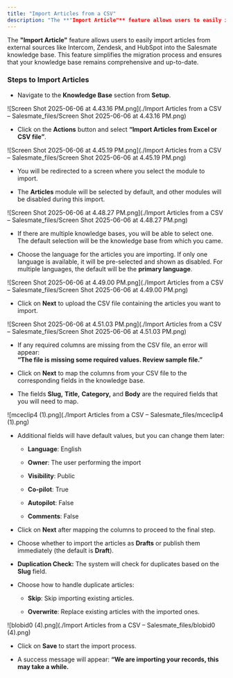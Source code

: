 ```yaml
---
title: "Import Articles from a CSV"
description: "The **"Import Article"** feature allows users to easily import articles from external sources like Intercom, Zendesk, and HubSpot into the Salesmate k..."
---
```


The **"Import Article"** feature allows users to easily import articles from external sources like Intercom, Zendesk, and HubSpot into the Salesmate knowledge base. This feature simplifies the migration process and ensures that your knowledge base remains comprehensive and up-to-date.

### Steps to Import Articles

*   Navigate to the **Knowledge Base** section from **Setup**.

![Screen Shot 2025-06-06 at 4.43.16 PM.png](./Import Articles from a CSV – Salesmate_files/Screen Shot 2025-06-06 at 4.43.16 PM.png)

*   Click on the **Actions** button and select **“Import Articles from Excel or CSV file”**.
    

![Screen Shot 2025-06-06 at 4.45.19 PM.png](./Import Articles from a CSV – Salesmate_files/Screen Shot 2025-06-06 at 4.45.19 PM.png)

*   You will be redirected to a screen where you select the module to import.
    
*   The **Articles** module will be selected by default, and other modules will be disabled during this import.
    

![Screen Shot 2025-06-06 at 4.48.27 PM.png](./Import Articles from a CSV – Salesmate_files/Screen Shot 2025-06-06 at 4.48.27 PM.png)

*   If there are multiple knowledge bases, you will be able to select one. The default selection will be the knowledge base from which you came.
    
*   Choose the language for the articles you are importing. If only one language is available, it will be pre-selected and shown as disabled. For multiple languages, the default will be the **primary language**.  
    

![Screen Shot 2025-06-06 at 4.49.00 PM.png](./Import Articles from a CSV – Salesmate_files/Screen Shot 2025-06-06 at 4.49.00 PM.png)

*   Click on **Next** to upload the CSV file containing the articles you want to import.
    

![Screen Shot 2025-06-06 at 4.51.03 PM.png](./Import Articles from a CSV – Salesmate_files/Screen Shot 2025-06-06 at 4.51.03 PM.png)

*   If any required columns are missing from the CSV file, an error will appear:  
    **“The file is missing some required values. Review sample file.”**
*   Click on **Next** to map the columns from your CSV file to the corresponding fields in the knowledge base.
    
*   The fields **Slug,** **Title,** **Category,** and **Body** are the required fields that you will need to map.
    

![mceclip4 (1).png](./Import Articles from a CSV – Salesmate_files/mceclip4 (1).png)

*   Additional fields will have default values, but you can change them later:
    
    *   **Language**: English
        
    *   **Owner**: The user performing the import
        
    *   **Visibility**: Public
        
    *   **Co-pilot**: True
        
    *   **Autopilot**: False
        
    *   **Comments**: False
        
*   Click on **Next** after mapping the columns to proceed to the final step.
    
*   Choose whether to import the articles as **Drafts** or publish them immediately (the default is **Draft**).
    
*   **Duplication Check:** The system will check for duplicates based on the **Slug** field.
    
*   Choose how to handle duplicate articles:
    
    *   **Skip**: Skip importing existing articles.
        
    *   **Overwrite**: Replace existing articles with the imported ones.
        

![blobid0 (4).png](./Import Articles from a CSV – Salesmate_files/blobid0 (4).png)

*   Click on **Save** to start the import process.
    
*   A success message will appear: **“We are importing your records, this may take a while.**